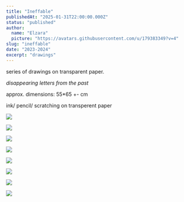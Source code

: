 ```yaml
---
title: "Ineffable"
publishedAt: "2025-01-31T22:00:00.000Z"
status: "published"
author:
  name: "Elzara"
  picture: "https://avatars.githubusercontent.com/u/179383349?v=4"
slug: "ineffable"
date: "2023-2024"
excerpt: "drawings"
---
```


series of drawings on transparent paper.

*disappearing letters from the past*

approx. dimensions: 55\*65 +- cm

ink/ pencil/ scratching on transperent paper

![](blob:https://elzara.studio/a32d3141-bbb8-45ba-867c-737abfd5b5e4)

![](blob:https://elzara.studio/302f6ce9-e7f1-44b4-a0ed-02ae5e1eda20)

![](blob:https://elzara.studio/660fd5a8-b28e-4db8-a09f-a68a01d71ea9)

![](blob:https://elzara.studio/b39dd58e-f554-4aaf-843c-121710ac544b)

![](blob:https://elzara.studio/17c0b289-f878-47e3-b2ba-d1c49c87e249)

![](blob:https://elzara.studio/57fc4296-369c-4010-b626-bc717082212f)

![](blob:https://elzara.studio/26735e1d-20f5-45d6-8611-7af28c16f86f)

![](blob:https://elzara.studio/c078a70e-75d9-4cca-b7e8-6280ecbd27e7)